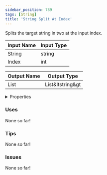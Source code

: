 ```yaml
---
sidebar_position: 789
tags: [String]
title: 'String Split At Index'
---
```


Splits the target string in two at the input index.



<DocusaurusSvg />

| Input Name | Input Type |
|-----------|-----------|
| String | string |
| Index | int |

| Output Name | Output Type |
|-----------|-----------|
| List | List&ltstring&gt |


<details>
  <summary>Properties</summary>
  <div>
    <div>
    <table>
      <thead>
        <tr>
          <th>Is beta required?</th>
          <th>No</th>
        </tr>
        <tr>
          <th>Is this chip a trolling risk?</th>
          <th>No</th>
        </tr>
        <tr>
          <th>Is this chip a role assignment risk?</th>
          <th>No</th>
        </tr>
        <tr>
          <th>Chip UUID</th>
          <th>6b92c345-e6bc-40d9-aae9-4754e634777c</th>
        </tr>
        <tr>
          <th>Room availability</th>
          <th>Available everywhere</th>
        </tr>
      </thead>
    </table>
    </div>
  </div>
</details>

### Uses

None so far!

### Tips

None so far!

### Issues

None so far!
